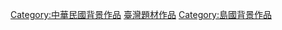 {{category diffuse}}

[[Category:中華民國背景作品|Category:中華民國背景作品]]
[[Category:臺灣題材作品|]]
[[Category:島國背景作品|Category:島國背景作品]]